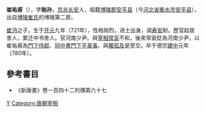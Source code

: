 '''崔祐甫'''（{{bd|721年||780年|7月7日|catIdx=C}}），字'''贻孙'''，[[京兆|京兆]][[长安|长安]]人，祖籍[[博陵郡|博陵郡]][[安平县|安平县]]（今[[河北省|河北省]][[衡水市|衡水市]][[安平县|安平县]]），出自[[博陵崔氏|博陵崔氏]]的博陵第二房。

[[崔沔|崔沔]]之子。生于[[开元|开元]]九年（721年），性格刚烈，进士出身，调[[寿安|寿安]]尉。歷官起居舍人，累迁中书舍人。官河南少尹。與[[宰相|宰相]][[常衮|常衮]]不和，後來常袞貶為河南少尹，以崔祐甫為[[門下侍郎|門下侍郎]]、[[同中書門下平章事|同中書門下平章事]]。與[[獨孤及|獨孤及]]是至交。卒于德宗[[建中|建中]]元年（780年）。

==參考書目==
* 《新唐書》卷一百四十二列傳第六十七

{{DEFAULTSORT:C}}
[[Category:博陵崔氏|Y]]
[[Category:唐朝宰相|Category:唐朝宰相]]